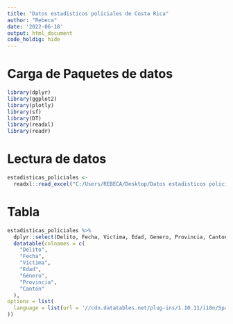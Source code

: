 ---
title: "Datos estadisticos policiales de Costa Rica"
author: "Rebeca"
date: '2022-06-18'
output: html_document
code_holdig: hide
---
# Carga de Paquetes de datos

```{r carga paquetes, message = FALSE}
library(dplyr)
library(ggplot2)
library(plotly)
library(sf)
library(DT)
library(readxl)
library(readr)
```

# Lectura de datos

```{r lectura de datos,  message = FALSE}
estadisticas_policiales <-
  readxl::read_excel("C:/Users/REBECA/Desktop/Datos estadisticos policiales de Costa Rica/estadsticaspoliciales2022.xls")

```

# Tabla

```{r tabla,  message = FALSE }

estadisticas_policiales %>%
  dplyr::select(Delito, Fecha, Victima, Edad, Genero, Provincia, Canton) %>%
  datatable(colnames = c(
    "Delito",
    "Fecha",
    "Víctima",
    "Edad",
    "Género",
    "Provincia",
    "Cantón"
  ),
options = list(
  language = list(url = '//cdn.datatables.net/plug-ins/1.10.11/i18n/Spanish.json')
))

```















